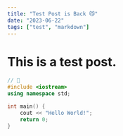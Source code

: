 ```yaml
---
title: "Test Post is Back 😼"
date: "2023-06-22"
tags: ["test", "markdown"]
---
```


# This is a test post.

```cpp
// 🌟
#include <iostream>
using namespace std;

int main() {
    cout << "Hello World!";
    return 0;
}
```